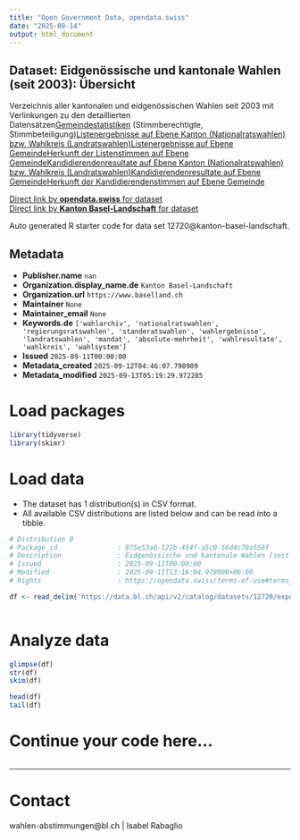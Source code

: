 ```yaml
---
title: "Open Government Data, opendata.swiss"
date: "2025-09-14"
output: html_document
---
```


## Dataset: Eidgenössische und kantonale Wahlen (seit 2003): Übersicht

Verzeichnis aller kantonalen und eidgenössischen Wahlen seit 2003 mit Verlinkungen zu den detaillierten Datensätzen[Gemeindestatistiken](https://data.bl.ch/explore/dataset/12730) (Stimmberechtigte, Stimmbeteiligung)[Listenergebnisse auf Ebene Kanton (Nationalratswahlen) bzw. Wahlkreis (Landratswahlen)](https://data.bl.ch/explore/dataset/12740)[Listenergebnisse auf Ebene Gemeinde](https://data.bl.ch/explore/dataset/12750)[Herkunft der Listenstimmen auf Ebene Gemeinde](https://data.bl.ch/explore/dataset/12760)[Kandidierendenresultate auf Ebene Kanton (Nationalratswahlen) bzw. Wahlkreis (Landratswahlen)](https://data.bl.ch/explore/dataset/12770)[Kandidierendenresultate auf Ebene Gemeinde](https://data.bl.ch/explore/dataset/12780)[Herkunft der Kandidierendenstimmen auf Ebene Gemeinde](https://data.bl.ch/explore/dataset/12790)

[Direct link by **opendata.swiss** for dataset](https://opendata.swiss/de/dataset/eidgenossische-und-kantonale-wahlen-seit-2003-ubersicht)<br>
[Direct link by **Kanton Basel-Landschaft** for dataset](https://data.bl.ch/explore/dataset/12720/)

Auto generated R starter code for data set 12720@kanton-basel-landschaft.

## Metadata

- **Publisher.name** `nan`
- **Organization.display_name.de** `Kanton Basel-Landschaft`
- **Organization.url** `https://www.baselland.ch`
- **Maintainer** `None`
- **Maintainer_email** `None`
- **Keywords.de** `['wahlarchiv', 'nationalratswahlen', 'regierungsratswahlen', 'standeratswahlen', 'wahlergebnisse', 'landratswahlen', 'mandat', 'absolute-mehrheit', 'wahlresultate', 'wahlkreis', 'wahlsystem']`
- **Issued** `2025-09-11T00:00:00`
- **Metadata_created** `2025-09-12T04:46:07.798989`
- **Metadata_modified** `2025-09-13T05:19:29.972285`


# Load packages

```r

library(tidyverse)
library(skimr)

```

# Load data

-   The dataset has 1 distribution(s) in CSV format.
-   All available CSV distributions are listed below and can be read into a tibble.

```r

# Distribution 0
# Package_id               : 975e53a0-122b-454f-a5c0-56d4c70a558f
# Description              : Eidgenössische und kantonale Wahlen (seit 2003): Übersicht (csv)
# Issued                   : 2025-09-11T00:00:00
# Modified                 : 2025-09-11T13:16:04.978000+00:00
# Rights                   : https://opendata.swiss/terms-of-use#terms_by

df <- read_delim('https://data.bl.ch/api/v2/catalog/datasets/12720/exports/csv?use_labels=true')



```

# Analyze data

```r

glimpse(df)
str(df)
skim(df)

head(df)
tail(df)

```

# Continue your code here...

```r

```

------------------------------------------------------------------------

# Contact

wahlen-abstimmungen@bl.ch | Isabel Rabaglio
